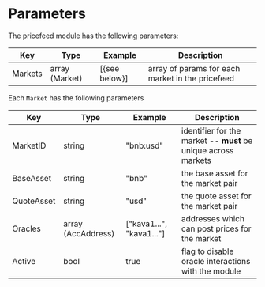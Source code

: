 



# Parameters

The pricefeed module has the following parameters:

| Key        | Type           | Example       | Description                                      |
|------------|----------------|---------------|--------------------------------------------------|
| Markets    | array (Market) | [{see below}] | array of params for each market in the pricefeed |

Each `Market` has the following parameters

| Key        | Type               | Example                  | Description                                                    |
|------------|--------------------|--------------------------|----------------------------------------------------------------|
| MarketID   | string             | "bnb:usd"                | identifier for the market -- **must** be unique across markets |
| BaseAsset  | string             | "bnb"                    | the base asset for the market pair                             |
| QuoteAsset | string             | "usd"                    | the quote asset for the market pair                            |
| Oracles    | array (AccAddress) | ["kava1...", "kava1..."] | addresses which can post prices for the market                 |
| Active     | bool               | true                     | flag to disable oracle interactions with the module            |

